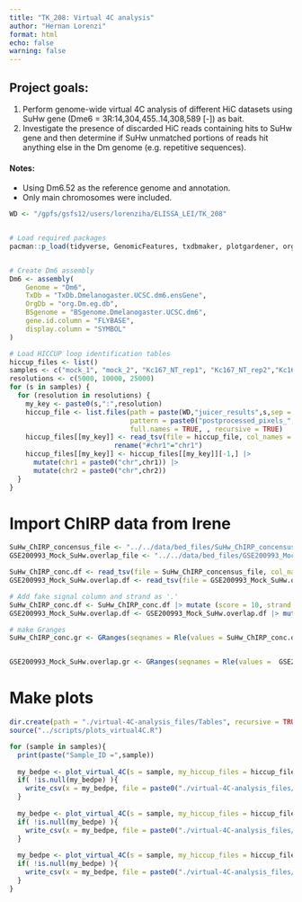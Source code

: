 ```yaml
---
title: "TK_208: Virtual 4C analysis"
author: "Hernan Lorenzi"
format: html
echo: false
warning: false
---
```


## Project goals:

1. Perform genome-wide virtual 4C analysis of different HiC datasets using SuHw gene (Dme6 = 3R:14,304,455..14,308,589 [-]) as bait.
2. Investigate the presence of discarded HiC reads containing hits to SuHw gene and then determine if SuHw unmatched portions of reads hit anything else in the Dm genome (e.g. repetitive sequences).

#### Notes:
- Using Dm6.52 as the reference genome and annotation.
- Only main chromosomes were included.


```r
WD <- "/gpfs/gsfs12/users/lorenziha/ELISSA_LEI/TK_208"


# Load required packages
pacman::p_load(tidyverse, GenomicFeatures, txdbmaker, plotgardener, org.Dm.eg.db, TxDb.Dmelanogaster.UCSC.dm6.ensGene, BSgenome.Dmelanogaster.UCSC.dm6, AnnotationDbi, HiContacts)


# Create Dm6 assembly
Dm6 <- assembly(
    Genome = "Dm6",
    TxDb = "TxDb.Dmelanogaster.UCSC.dm6.ensGene",
    OrgDb = "org.Dm.eg.db",
    BSgenome = "BSgenome.Dmelanogaster.UCSC.dm6", 
    gene.id.column = "FLYBASE",
    display.column = "SYMBOL"
)     

# Load HICCUP loop identification tables
hiccup_files <- list()
samples <- c("mock_1", "mock_2", "Kc167_NT_rep1", "Kc167_NT_rep2","Kc167_NT_rep3","Kc167_NT_rep4")
resolutions <- c(5000, 10000, 25000)
for (s in samples) {
  for (resolution in resolutions) {
    my_key <- paste0(s,":",resolution)
    hiccup_file <- list.files(path = paste(WD,"juicer_results",s,sep = "/"),
                              pattern = paste0("postprocessed_pixels_",resolution,".bedpe"), 
                              full.names = TRUE, , recursive = TRUE)
    hiccup_files[[my_key]] <- read_tsv(file = hiccup_file, col_names = TRUE, trim_ws = TRUE, ) |>
                          rename("#chr1"="chr1")
    hiccup_files[[my_key]] <- hiccup_files[[my_key]][-1,] |> 
      mutate(chr1 = paste0("chr",chr1)) |> 
      mutate(chr2 = paste0("chr",chr2))
  }
}


```

# Import ChIRP data from Irene
```r
SuHw_ChIRP_concensus_file <- "../../data/bed_files/SuHw_ChIRP_concensus.bed"
GSE200993_Mock_SuHw.overlap_file <- "../../data/bed_files/GSE200993_Mock_SuHw.overlap.bed"

SuHw_ChIRP_conc.df <- read_tsv(file = SuHw_ChIRP_concensus_file, col_names = FALSE)
GSE200993_Mock_SuHw.overlap.df <- read_tsv(file = GSE200993_Mock_SuHw.overlap_file, col_names = FALSE)

# Add fake signal column and strand as '.'
SuHw_ChIRP_conc.df <- SuHw_ChIRP_conc.df |> mutate (score = 10, strand = '.')
GSE200993_Mock_SuHw.overlap.df <- GSE200993_Mock_SuHw.overlap.df |> mutate (score = 10, strand = '.')

# make Granges
SuHw_ChIRP_conc.gr <- GRanges(seqnames = Rle(values = SuHw_ChIRP_conc.df$X1), ranges = IRanges(start = SuHw_ChIRP_conc.df$X2, end =  SuHw_ChIRP_conc.df$X3))


GSE200993_Mock_SuHw.overlap.gr <- GRanges(seqnames = Rle(values =  GSE200993_Mock_SuHw.overlap.df$X2), ranges = IRanges(start = GSE200993_Mock_SuHw.overlap.df$X2 ,end =  GSE200993_Mock_SuHw.overlap.df$X3))

```

# Make plots

```r

dir.create(path = "./virtual-4C-analysis_files/Tables", recursive = TRUE, showWarnings = FALSE)
source("../scripts/plots_virtual4C.R")

for (sample in samples){
  print(paste("Sample_ID =",sample))
  
  my_bedpe <- plot_virtual_4C(s = sample, my_hiccup_files = hiccup_files, resolution = 5000)
  if( !is.null(my_bedpe) ){
    write_csv(x = my_bedpe, file = paste0("./virtual-4C-analysis_files/Tables/virtual4C-",sample,"-5Kb.csv"))
  }
  
  my_bedpe <- plot_virtual_4C(s = sample, my_hiccup_files = hiccup_files, resolution = 10000)
  if( !is.null(my_bedpe) ){
    write_csv(x = my_bedpe, file = paste0("./virtual-4C-analysis_files/Tables/virtual4C-",sample,"-10Kb.csv"))
  }
  
  my_bedpe <- plot_virtual_4C(s = sample, my_hiccup_files = hiccup_files, resolution = 25000)
  if( !is.null(my_bedpe) ){
    write_csv(x = my_bedpe, file = paste0("./virtual-4C-analysis_files/Tables/virtual4C-",sample,"-25Kb.csv"))
  }
}

```

